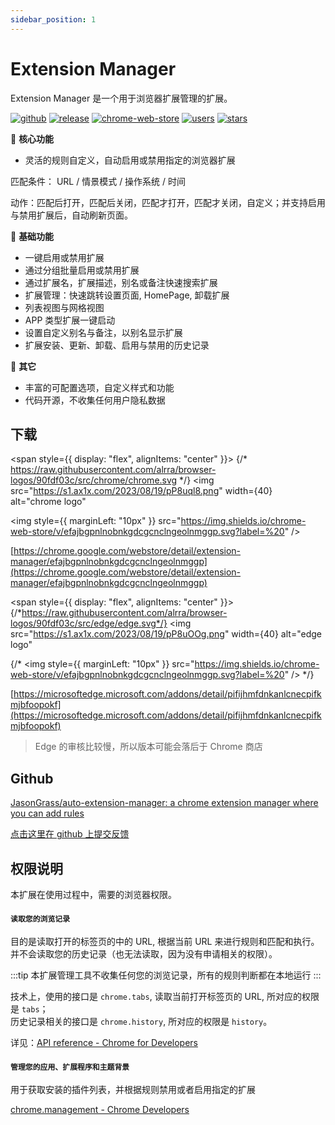 ```yaml
---
sidebar_position: 1
---
```


# Extension Manager

Extension Manager 是一个用于浏览器扩展管理的扩展。

[![github](https://img.shields.io/github/stars/JasonGrass/auto-extension-manager?style=for-the-badge)](https://github.com/JasonGrass/auto-extension-manager)
[![release](https://img.shields.io/github/v/release/JasonGrass/auto-extension-manager?style=for-the-badge)](https://github.com/JasonGrass/auto-extension-manager/releases)
[![chrome-web-store](https://img.shields.io/chrome-web-store/v/efajbgpnlnobnkgdcgcnclngeolnmggp?style=for-the-badge)](https://chrome.google.com/webstore/detail/extension-manager/efajbgpnlnobnkgdcgcnclngeolnmggp)
[![users](https://img.shields.io/chrome-web-store/users/efajbgpnlnobnkgdcgcnclngeolnmggp.svg?style=for-the-badge)](https://chrome.google.com/webstore/detail/extension-manager/efajbgpnlnobnkgdcgcnclngeolnmggp)
[![stars](https://img.shields.io/chrome-web-store/stars/efajbgpnlnobnkgdcgcnclngeolnmggp?style=for-the-badge)](https://chrome.google.com/webstore/detail/extension-manager/efajbgpnlnobnkgdcgcnclngeolnmggp)

🍕 **核心功能**

- 灵活的规则自定义，自动启用或禁用指定的浏览器扩展

匹配条件： URL / 情景模式 / 操作系统 / 时间

动作：匹配后打开，匹配后关闭，匹配才打开，匹配才关闭，自定义；并支持启用与禁用扩展后，自动刷新页面。

🍕 **基础功能**

- 一键启用或禁用扩展
- 通过分组批量启用或禁用扩展
- 通过扩展名，扩展描述，别名或备注快速搜索扩展
- 扩展管理：快速跳转设置页面, HomePage, 卸载扩展
- 列表视图与网格视图
- APP 类型扩展一键启动
- 设置自定义别名与备注，以别名显示扩展
- 扩展安装、更新、卸载、启用与禁用的历史记录

🍕 **其它**

- 丰富的可配置选项，自定义样式和功能
- 代码开源，不收集任何用户隐私数据

## 下载

<span style={{ display: "flex", alignItems: "center" }}>
  {/* https://raw.githubusercontent.com/alrra/browser-logos/90fdf03c/src/chrome/chrome.svg */}
  <img
    src="https://s1.ax1x.com/2023/08/19/pP8uql8.png"
    width={40}
    alt="chrome logo"
  ></img>
  <img
    style={{ marginLeft: "10px" }}
    src="https://img.shields.io/chrome-web-store/v/efajbgpnlnobnkgdcgcnclngeolnmggp.svg?label=%20"
  />
</span>

[https://chrome.google.com/webstore/detail/extension-manager/efajbgpnlnobnkgdcgcnclngeolnmggp](https://chrome.google.com/webstore/detail/extension-manager/efajbgpnlnobnkgdcgcnclngeolnmggp)

<span style={{ display: "flex", alignItems: "center" }}>
  {/*https://raw.githubusercontent.com/alrra/browser-logos/90fdf03c/src/edge/edge.svg*/}
  <img
    src="https://s1.ax1x.com/2023/08/19/pP8uOOg.png"
    width={40}
    alt="edge logo"
  ></img>
  {/* <img
    style={{ marginLeft: "10px" }}
    src="https://img.shields.io/chrome-web-store/v/efajbgpnlnobnkgdcgcnclngeolnmggp.svg?label=%20"
  /> */}
</span>

[https://microsoftedge.microsoft.com/addons/detail/pifijhmfdnkanlcnecpifkmjbfoopokf](https://microsoftedge.microsoft.com/addons/detail/pifijhmfdnkanlcnecpifkmjbfoopokf)

> Edge 的审核比较慢，所以版本可能会落后于 Chrome 商店

## Github

[JasonGrass/auto-extension-manager: a chrome extension manager where you can add rules](https://github.com/JasonGrass/auto-extension-manager/tree/master)

[点击这里在 github 上提交反馈](https://github.com/JasonGrass/auto-extension-manager/issues/new)

## 权限说明

本扩展在使用过程中，需要的浏览器权限。

#### `读取您的浏览记录`

目的是读取打开的标签页的中的 URL, 根据当前 URL 来进行规则和匹配和执行。并不会读取您的历史记录（也无法读取，因为没有申请相关的权限）。

:::tip
本扩展管理工具不收集任何您的浏览记录，所有的规则判断都在本地运行
:::

技术上，使用的接口是 `chrome.tabs`, 读取当前打开标签页的 URL, 所对应的权限是 `tabs`；  
历史记录相关的接口是 `chrome.history`, 所对应的权限是 `history`。

详见：[API reference - Chrome for Developers](https://developer.chrome.com/docs/extensions/reference/)

#### `管理您的应用、扩展程序和主题背景`

用于获取安装的插件列表，并根据规则禁用或者启用指定的扩展

[chrome.management - Chrome Developers](https://developer.chrome.com/docs/extensions/reference/management/)

